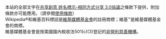 本站的全部文字在<a rel="license" href="{{fullurl:Wikipedia:CC-BY-SA-3.0協定文字}}" title="Wikipedia:CC-BY-SA-3.0協定文字">共享創意 姓名標示-相同方式分享 3.0協議</a><a rel="license" href="//creativecommons.org/licenses/by-sa/3.0/deed.zh" style="display:none;"></a>之條款下提供，附加條款亦可能應用。（請參閱<a href="//foundation.wikimedia.org/wiki/Terms_of_Use">使用條款</a>）<br />
Wikipedia®和維基百科標誌是<a href="//wikimediafoundation.org">維基媒體基金會</a>的註冊商標；維基™是維基媒體基金會的商標。<br />
維基媒體基金會是按美國國內稅收法501(c)(3)登記的<a href="//donate.wikimedia.org/wiki/Tax_deductibility">非營利慈善機構</a>。<br />